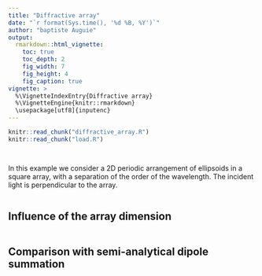 ```yaml
---
title: "Diffractive array"
date: "`r format(Sys.time(), '%d %B, %Y')`"
author: "baptiste Auguie"
output:
  rmarkdown::html_vignette:
    toc: true
    toc_depth: 2
    fig_width: 7
    fig_height: 4
    fig_caption: true
vignette: >
  %\VignetteIndexEntry{Diffractive array}
  %\VignetteEngine{knitr::rmarkdown}
  \usepackage[utf8]{inputenc}
---
```


```r
knitr::read_chunk("diffractive_array.R")
knitr::read_chunk("load.R")
```
```r
```
```r
```
In this example we consider a 2D periodic arrangement of ellipsoids in a square array, with a separation of the order of the wavelength. The incident light is perpendicular to the array.

```r
```

## Influence of the array dimension

```r
```

## Comparison with semi-analytical dipole summation

```r
```